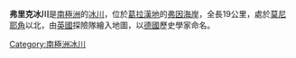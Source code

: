 {{coord|67|3|S|65|0|W|source:GNIS|display=title}}

'''弗里克冰川'''是[[南極洲|南極洲]]的[[冰川|冰川]]，位於[[葛拉漢地|葛拉漢地]]的[[弗因海岸|弗因海岸]]，全長19公里，處於[[莫尼耶角|莫尼耶角]]以北，由[[英國|英國]]探險隊繪入地圖，以[[德國|德國]]歷史學家命名。

{{DEFAULTSORT:Fricker Glacier}}
[[Category:南極洲冰川|Category:南極洲冰川]]


{{FoynCoast-geo-stub}}